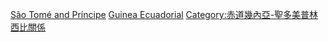 [[Category:赤道幾內亞邊界|São Tomé and Príncipe]]
[[Category:聖多美普林西比邊界|Guinea Ecuadorial]]
[[Category:赤道幾內亞-聖多美普林西比關係|Category:赤道幾內亞-聖多美普林西比關係]]